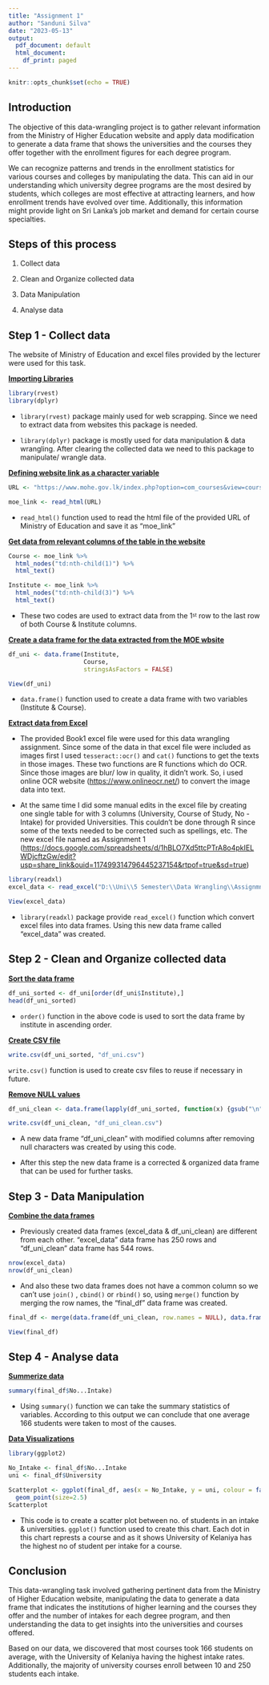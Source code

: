 ---
title: "Assignment 1"
author: "Sanduni Silva"
date: "2023-05-13"
output:
  pdf_document: default
  html_document:
    df_print: paged
---

```{r setup, include=FALSE}
knitr::opts_chunk$set(echo = TRUE)
```

## Introduction

The objective of this data-wrangling project is to gather relevant information from the Ministry of Higher Education website and apply data modification to generate a data frame that shows the universities and the courses they offer together with the enrollment figures for each degree program.

We can recognize patterns and trends in the enrollment statistics for various courses and colleges by manipulating the data. This can aid in our understanding which university degree programs are the most desired by students, which colleges are most effective at attracting learners, and how enrollment trends have evolved over time. Additionally, this information might provide light on Sri Lanka's job market and demand for certain course specialties.

## Steps of this process

1.  Collect data

2.  Clean and Organize collected data

3.  Data Manipulation

4.  Analyse data

## Step 1 - Collect data

The website of Ministry of Education and excel files provided by the lecturer were used for this task.

[**Importing Libraries**]{.underline}

```{r echo=TRUE, message=FALSE, warning=FALSE}
library(rvest)
library(dplyr)
```

-   `library(rvest)` package mainly used for web scrapping. Since we need to extract data from websites this package is needed.

-   `library(dplyr)` package is mostly used for data manipulation & data wrangling. After clearing the collected data we need to this package to manipulate/ wrangle data.

[**Defining website link as a character variable**]{.underline}

```{r echo=TRUE, message=FALSE, warning=FALSE}
URL <- "https://www.mohe.gov.lk/index.php?option=com_courses&view=course_details&Itemid=225&lang=en#"

moe_link <- read_html(URL)
```

-   `read_html()` function used to read the html file of the provided URL of Ministry of Education and save it as "moe_link"

[**Get data from relevant columns of the table in the website**]{.underline}

```{r echo=TRUE, message=FALSE, warning=FALSE}
Course <- moe_link %>%
  html_nodes("td:nth-child(1)") %>%
  html_text()

Institute <- moe_link %>%
  html_nodes("td:nth-child(3)") %>%
  html_text()
```

-   These two codes are used to extract data from the 1^~st~^ row to the last row of both Course & Institute columns.

[**Create a data frame for the data extracted from the MOE wbsite**]{.underline}

```{r echo=TRUE, message=FALSE, warning=FALSE}
df_uni <- data.frame(Institute,
                     Course,
                     stringsAsFactors = FALSE)

View(df_uni)
```

-   `data.frame()` function used to create a data frame with two variables (Institute & Course).

[**Extract data from Excel**]{.underline}

-   The provided Book1 excel file were used for this data wrangling assignment. Since some of the data in that excel file were included as images first I used `tesseract::ocr()` and `cat()` functions to get the texts in those images. These two functions are R functions which do OCR. Since those images are blur/ low in quality, it didn't work. So, i used online OCR website (<https://www.onlineocr.net/>) to convert the image data into text.

-   At the same time I did some manual edits in the excel file by creating one single table for with 3 columns (University, Course of Study, No - Intake) for provided Universities. This couldn't be done through R since some of the texts needed to be corrected such as spellings, etc. The new excel file named as Assignment 1 (<https://docs.google.com/spreadsheets/d/1hBLO7Xd5ttcPTrA8o4pkIELWDjcftzGw/edit?usp=share_link&ouid=117499314796445237154&rtpof=true&sd=true>)

```{r echo=TRUE, message=FALSE, warning=FALSE}
library(readxl)
excel_data <- read_excel("D:\\Uni\\5 Semester\\Data Wrangling\\Assignmnet 1\\excel files\\Assignment 1.xlsx")

View(excel_data)
```

-   `library(readxl)` package provide `read_excel()` function which convert excel files into data frames. Using this new data frame called "excel_data" was created.

## Step 2 - Clean and Organize collected data

[**Sort the data frame**]{.underline}

```{r echo=TRUE, message=FALSE, warning=FALSE}
df_uni_sorted <- df_uni[order(df_uni$Institute),]
head(df_uni_sorted)
```

-   `order()` function in the above code is used to sort the data frame by institute in ascending order.

[**Create CSV file**]{.underline}

```{r echo=TRUE, message=FALSE, warning=FALSE}
write.csv(df_uni_sorted, "df_uni.csv")
```

`write.csv()` function is used to create csv files to reuse if necessary in future.

[**Remove NULL values**]{.underline}

```{r echo=TRUE, message=FALSE, warning=FALSE}
df_uni_clean <- data.frame(lapply(df_uni_sorted, function(x) {gsub("\n", "", x)}))

write.csv(df_uni_clean, "df_uni_clean.csv")
```

-   A new data frame "df_uni_clean" with modified columns after removing null characters was created by using this code.

-   After this step the new data frame is a corrected & organized data frame that can be used for further tasks.

## Step 3 - Data Manipulation

[**Combine the data frames**]{.underline}

-   Previously created data frames (excel_data & df_uni_clean) are different from each other. "excel_data" data frame has 250 rows and "df_uni_clean" data frame has 544 rows.

```{r echo=TRUE, message=FALSE, warning=FALSE}
nrow(excel_data)
nrow(df_uni_clean)
```

-   And also these two data frames does not have a common column so we can't use `join()` , `cbind()` or `rbind()` so, using `merge()` function by merging the row names, the "final_df" data frame was created.

```{r echo=TRUE, message=FALSE, warning=FALSE}
final_df <- merge(data.frame(df_uni_clean, row.names = NULL), data.frame(excel_data, row.names = NULL), by = 0, all = TRUE)[-1]

View(final_df)
```

## Step 4 - Analyse data

[**Summerize data**]{.underline}

```{r echo=TRUE, message=FALSE, warning=FALSE}
summary(final_df$No...Intake)
```

-   Using `summary()` function we can take the summary statistics of variables. According to this output we can conclude that one average 166 students were taken to most of the causes.

[**Data Visualizations**]{.underline}

```{r echo=TRUE, message=FALSE, warning=FALSE}
library(ggplot2)

No_Intake <- final_df$No...Intake
uni <- final_df$University

Scatterplot <- ggplot(final_df, aes(x = No_Intake, y = uni, colour = factor(No_Intake)))+ 
  geom_point(size=2.5)
Scatterplot
```

-   This code is to create a scatter plot between no. of students in an intake & universities. `ggplot()` function used to create this chart. Each dot in this chart represts a course and as it shows University of Kelaniya has the highest no of student per intake for a course.

## Conclusion

This data-wrangling task involved gathering pertinent data from the Ministry of Higher Education website, manipulating the data to generate a data frame that indicates the institutions of higher learning and the courses they offer and the number of intakes for each degree program, and then understanding the data to get insights into the universities and courses offered.

Based on our data, we discovered that most courses took 166 students on average, with the University of Kelaniya having the highest intake rates. Additionally, the majority of university courses enroll between 10 and 250 students each intake.
